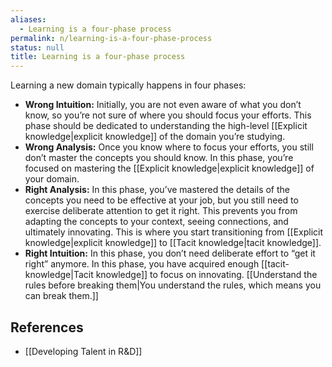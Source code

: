 ```yaml
---
aliases:
  - Learning is a four-phase process
permalink: n/learning-is-a-four-phase-process
status: null
title: Learning is a four-phase process
---
```

Learning a new domain typically happens in four phases:

- **Wrong Intuition:** Initially, you are not even aware of what you don’t know, so you’re not sure of where you should focus your efforts. This phase should be dedicated to understanding the high-level [[Explicit knowledge|explicit knowledge]] of the domain you’re studying.
- **Wrong Analysis:** Once you know where to focus your efforts, you still don’t master the concepts you should know. In this phase, you’re focused on mastering the [[Explicit knowledge|explicit knowledge]] of your domain.
- **Right Analysis:** In this phase, you’ve mastered the details of the concepts you need to be effective at your job, but you still need to exercise deliberate attention to get it right. This prevents you from adapting the concepts to your context, seeing connections, and ultimately innovating. This is where you start transitioning from [[Explicit knowledge|explicit knowledge]] to [[Tacit knowledge|tacit knowledge]].
- **Right Intuition:** In this phase, you don’t need deliberate effort to “get it right” anymore. In this phase, you have acquired enough [[tacit-knowledge|Tacit knowledge]] to focus on innovating. [[Understand the rules before breaking them|You understand the rules, which means you can break them.]]

## References

- [[Developing Talent in R&D]]
